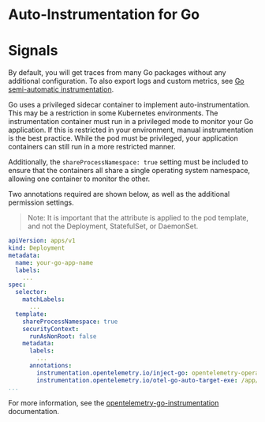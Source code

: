 # Auto-Instrumentation for Go

# Signals

By default, you will get traces from many Go packages without
any additional configuration.
To also export logs and custom metrics, see [Go semi-automatic instrumentation](../../semiautomatic/go).

Go uses a privileged sidecar container to implement auto-instrumentation.
This may be a restriction in some Kubernetes environments.
The instrumentation container must run in a privileged mode to monitor your Go application.
If this is restricted in your environment, manual instrumentation is the best practice.
While the pod must be privileged, your application containers can still run in a more restricted manner.

Additionally, the `shareProcessNamespace: true` setting must be included to ensure that the containers all share a single operating system namespace, allowing one container to monitor the other.

Two annotations required are shown below, as well as the additional permission settings.

> Note: It is important that the attribute is applied to the pod template, and not the Deployment, StatefulSet, or DaemonSet.

```yaml
apiVersion: apps/v1
kind: Deployment
metadata:
  name: your-go-app-name
  labels:
    ...
spec:
  selector:
    matchLabels:
      ...
  template:
    shareProcessNamespace: true
    securityContext:
      runAsNonRoot: false
    metadata:
      labels:
        ...
      annotations:
        instrumentation.opentelemetry.io/inject-go: opentelemetry-operator/auto-instrumentation
        instrumentation.opentelemetry.io/otel-go-auto-target-exe: /app/bin/your-go-app-binary
...
```

For more information, see the [opentelemetry-go-instrumentation](https://github.com/open-telemetry/opentelemetry-go-instrumentation) documentation.
